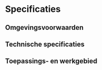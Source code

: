 # Specificaties

## Omgevingsvoorwaarden

## Technische specificaties

## Toepassings- en werkgebied

